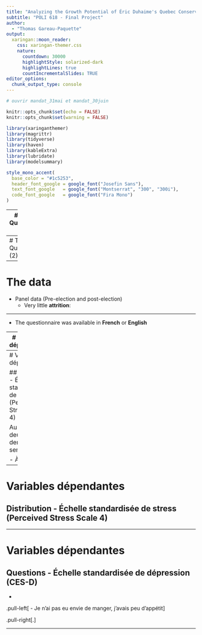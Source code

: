```yaml
---
title: "Analyzing the Growth Potential of Éric Duhaime's Quebec Conservative Party"
subtitle: "POLI 618 - Final Project"  
author: 
  - "Thomas Gareau-Paquette"
output:
  xaringan::moon_reader:
    css: xaringan-themer.css
    nature:
      countdown: 30000
      highlightStyle: solarized-dark
      highlightLines: true
      countIncrementalSlides: TRUE
editor_options: 
  chunk_output_type: console
---
```

```r
# ouvrir mandat_31mai et mandat_30juin

knitr::opts_chunk$set(echo = FALSE)
knitr::opts_chunk$set(warning = FALSE)
```

```r
library(xaringanthemer)
library(magrittr)
library(tidyverse)
library(haven)
library(kableExtra)
library(lubridate)
library(modelsummary)

style_mono_accent(
  base_color = "#1c5253",
  header_font_google = google_font("Josefin Sans"),
  text_font_google   = google_font("Montserrat", "300", "300i"),
  code_font_google   = google_font("Fira Mono")
)
```



---
# The Question (1)

* Even though the Parti Conservateur du Québec (PCQ) did not succeed in electing any members to the Assemblée Nationale in the October 2022 provincial election in Quebec, the party nonetheless won 12.9% of the popular vote, up from 1% in the 2018 election:  

* During the electoral campaign, the PCQ (and its leader, Éric Duhaime) attracted considerable media attention. The party campaigned on topics **associated with the economic right** (with a clear agenda of state reduction) as well as dissatisfaction with the Legault government, particularly its **COVID-19 health measure.**


.pull-left[![img](Plots/results_2012TO2022.png)]
.pull-right[![img](Plots/results_2012TO2022_best.png)]

---
# The Question (2)

---
# The data

* Panel data (Pre-election and post-election)
  * Very little **attrition**:


---  
  
* The questionnaire was available in **French** or **English**


---
# Variables dépendantes

## Distribution - Échelle standardisée d'anxiété (GAD-7)




---
# Variables dépendantes

## Questions - Échelle standardisée de stress (Perceived Stress Scale 4)

Au cours des deux dernières semaines

- À 
- À

---
# Variables dépendantes

##  Distribution - Échelle standardisée de stress (Perceived Stress Scale 4)



---

# Variables dépendantes

## Questions - Échelle standardisée de dépression (CES-D)

* 

.pull-left[
- Je n’ai pas eu envie de manger, j’avais peu d’appétit
]

.pull-right[.]


---
# 
